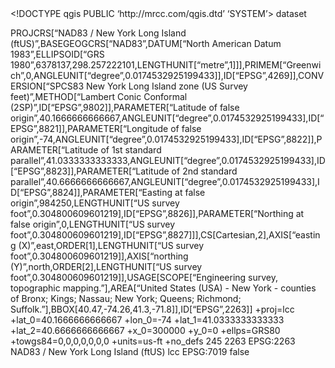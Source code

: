 <!DOCTYPE qgis PUBLIC 'http://mrcc.com/qgis.dtd' 'SYSTEM'>
<qgis version="3.36.3-Maidenhead">
  <identifier></identifier>
  <parentidentifier></parentidentifier>
  <language></language>
  <type>dataset</type>
  <title></title>
  <abstract></abstract>
  <contact>
    <name></name>
    <organization></organization>
    <position></position>
    <voice></voice>
    <fax></fax>
    <email></email>
    <role></role>
  </contact>
  <links/>
  <dates/>
  <fees></fees>
  <encoding></encoding>
  <crs>
    <spatialrefsys nativeFormat="Wkt">
      <wkt>PROJCRS["NAD83 / New York Long Island (ftUS)",BASEGEOGCRS["NAD83",DATUM["North American Datum 1983",ELLIPSOID["GRS 1980",6378137,298.257222101,LENGTHUNIT["metre",1]]],PRIMEM["Greenwich",0,ANGLEUNIT["degree",0.0174532925199433]],ID["EPSG",4269]],CONVERSION["SPCS83 New York Long Island zone (US Survey feet)",METHOD["Lambert Conic Conformal (2SP)",ID["EPSG",9802]],PARAMETER["Latitude of false origin",40.1666666666667,ANGLEUNIT["degree",0.0174532925199433],ID["EPSG",8821]],PARAMETER["Longitude of false origin",-74,ANGLEUNIT["degree",0.0174532925199433],ID["EPSG",8822]],PARAMETER["Latitude of 1st standard parallel",41.0333333333333,ANGLEUNIT["degree",0.0174532925199433],ID["EPSG",8823]],PARAMETER["Latitude of 2nd standard parallel",40.6666666666667,ANGLEUNIT["degree",0.0174532925199433],ID["EPSG",8824]],PARAMETER["Easting at false origin",984250,LENGTHUNIT["US survey foot",0.304800609601219],ID["EPSG",8826]],PARAMETER["Northing at false origin",0,LENGTHUNIT["US survey foot",0.304800609601219],ID["EPSG",8827]]],CS[Cartesian,2],AXIS["easting (X)",east,ORDER[1],LENGTHUNIT["US survey foot",0.304800609601219]],AXIS["northing (Y)",north,ORDER[2],LENGTHUNIT["US survey foot",0.304800609601219]],USAGE[SCOPE["Engineering survey, topographic mapping."],AREA["United States (USA) - New York - counties of Bronx; Kings; Nassau; New York; Queens; Richmond; Suffolk."],BBOX[40.47,-74.26,41.3,-71.8]],ID["EPSG",2263]]</wkt>
      <proj4>+proj=lcc +lat_0=40.1666666666667 +lon_0=-74 +lat_1=41.0333333333333 +lat_2=40.6666666666667 +x_0=300000 +y_0=0 +ellps=GRS80 +towgs84=0,0,0,0,0,0,0 +units=us-ft +no_defs</proj4>
      <srsid>245</srsid>
      <srid>2263</srid>
      <authid>EPSG:2263</authid>
      <description>NAD83 / New York Long Island (ftUS)</description>
      <projectionacronym>lcc</projectionacronym>
      <ellipsoidacronym>EPSG:7019</ellipsoidacronym>
      <geographicflag>false</geographicflag>
    </spatialrefsys>
  </crs>
  <extent>
    <spatial miny="179769313486231570814527423731704356798070567525844996598917476803157260780028538760589558632766878171540458953514382464234321326889464182768467546703537516986049910576551282076245490090389328944075868508455133942304583236903222948165808559332123348274797826204144723168738177180919299881250404026184124858368" maxy="-179769313486231570814527423731704356798070567525844996598917476803157260780028538760589558632766878171540458953514382464234321326889464182768467546703537516986049910576551282076245490090389328944075868508455133942304583236903222948165808559332123348274797826204144723168738177180919299881250404026184124858368" minz="0" minx="179769313486231570814527423731704356798070567525844996598917476803157260780028538760589558632766878171540458953514382464234321326889464182768467546703537516986049910576551282076245490090389328944075868508455133942304583236903222948165808559332123348274797826204144723168738177180919299881250404026184124858368" dimensions="2" maxx="-179769313486231570814527423731704356798070567525844996598917476803157260780028538760589558632766878171540458953514382464234321326889464182768467546703537516986049910576551282076245490090389328944075868508455133942304583236903222948165808559332123348274797826204144723168738177180919299881250404026184124858368" maxz="0" crs="EPSG:2263"/>
    <temporal>
      <period>
        <start></start>
        <end></end>
      </period>
    </temporal>
  </extent>
</qgis>
